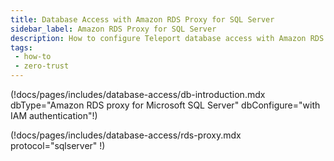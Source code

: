 ```yaml
---
title: Database Access with Amazon RDS Proxy for SQL Server
sidebar_label: Amazon RDS Proxy for SQL Server
description: How to configure Teleport database access with Amazon RDS Proxy for SQL Server
tags:
 - how-to
 - zero-trust
---
```


(!docs/pages/includes/database-access/db-introduction.mdx dbType="Amazon RDS proxy for Microsoft SQL Server" dbConfigure="with IAM authentication"!)

(!docs/pages/includes/database-access/rds-proxy.mdx protocol="sqlserver" !)
